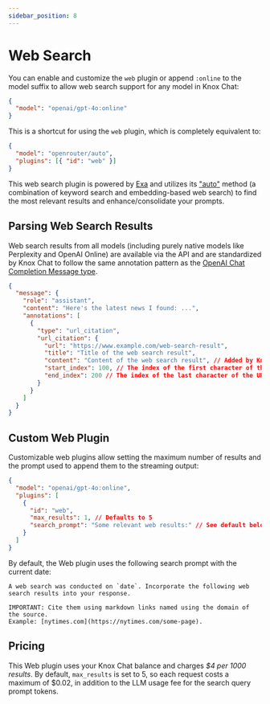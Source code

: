 ```yaml
---
sidebar_position: 8
---
```


# Web Search  

You can enable and customize the `web` plugin or append `:online` to the model suffix to allow web search support for any model in Knox Chat:  

```json
{
  "model": "openai/gpt-4o:online"
}
```

This is a shortcut for using the `web` plugin, which is completely equivalent to:

```json
{
  "model": "openrouter/auto",
  "plugins": [{ "id": "web" }]
}
```

This web search plugin is powered by [Exa](https://exa.ai) and utilizes its ["auto"](https://docs.exa.ai/reference/how-exa-search-works#combining-neural-and-keyword-the-best-of-both-worlds-through-exa-auto-search) method (a combination of keyword search and embedding-based web search) to find the most relevant results and enhance/consolidate your prompts.

## Parsing Web Search Results

Web search results from all models (including purely native models like Perplexity and OpenAI Online) are available via the API and are standardized by Knox Chat to follow the same annotation pattern as the [OpenAI Chat Completion Message type](https://platform.openai.com/docs/api-reference/chat/object).

```json
{
  "message": {
    "role": "assistant",
    "content": "Here's the latest news I found: ...",
    "annotations": [
      {
        "type": "url_citation",
        "url_citation": {
          "url": "https://www.example.com/web-search-result",
          "title": "Title of the web search result",
          "content": "Content of the web search result", // Added by Knox Chat if available
          "start_index": 100, // The index of the first character of the URL citation in the message.
          "end_index": 200 // The index of the last character of the URL citation in the message.
        }
      }
    ]
  }
}
```

## Custom Web Plugin

Customizable web plugins allow setting the maximum number of results and the prompt used to append them to the streaming output:

```json
{
  "model": "openai/gpt-4o:online",
  "plugins": [
    {
      "id": "web",
      "max_results": 1, // Defaults to 5
      "search_prompt": "Some relevant web results:" // See default below
    }
  ]
}
```

By default, the Web plugin uses the following search prompt with the current date:

```
A web search was conducted on `date`. Incorporate the following web search results into your response.

IMPORTANT: Cite them using markdown links named using the domain of the source.
Example: [nytimes.com](https://nytimes.com/some-page).
```

## Pricing

This Web plugin uses your Knox Chat balance and charges *\$4 per 1000 results*. By default, `max_results` is set to 5, so each request costs a maximum of \$0.02, in addition to the LLM usage fee for the search query prompt tokens.
